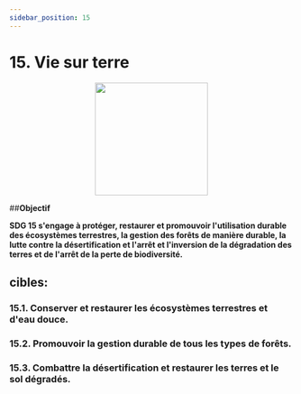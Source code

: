 ```yaml
---
sidebar_position: 15
---
```

# 15. Vie sur terre
<p align="center"><img src="https://www.un.org/sustainabledevelopment/wp-content/uploads/2019/08/E-Goal-15-1024x1024.png" width="200" height="200"/></p>

##**Objectif**

**SDG 15 s'engage à protéger, restaurer et promouvoir l'utilisation durable des écosystèmes terrestres, la gestion des forêts de manière durable, la lutte contre la désertification et l'arrêt et l'inversion de la dégradation des terres et de l'arrêt de la perte de biodiversité.**

 ## cibles: 
    
 ### 15.1. Conserver et restaurer les écosystèmes terrestres et d'eau douce. 

 ### 15.2. Promouvoir la gestion durable de tous les types de forêts. 

 ### 15.3. Combattre la désertification et restaurer les terres et le sol dégradés.